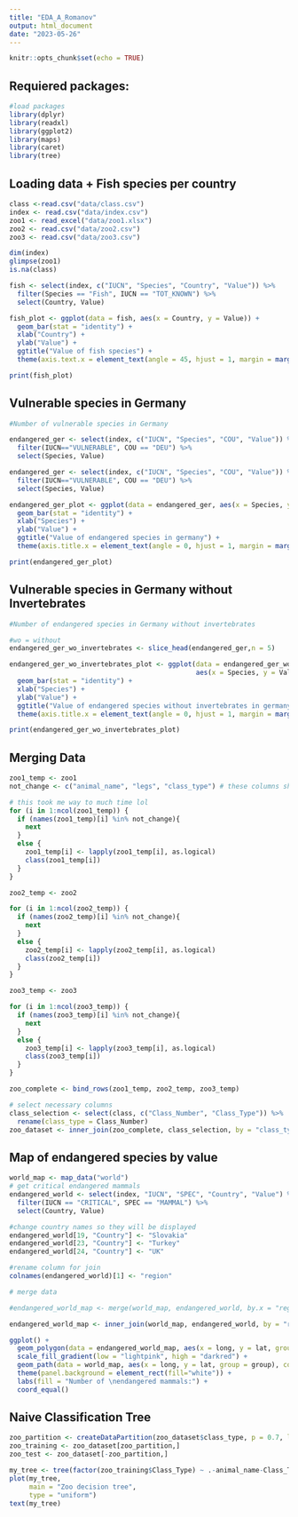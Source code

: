```yaml
---
title: "EDA_A_Romanov"
output: html_document
date: "2023-05-26"
---
```


```r
knitr::opts_chunk$set(echo = TRUE)
```
## Requiered packages:
```r
#load packages
library(dplyr)
library(readxl)
library(ggplot2)
library(maps)
library(caret)
library(tree)

```

## Loading data + Fish species per country

```r
class <-read.csv("data/class.csv")
index <- read.csv("data/index.csv")
zoo1 <- read_excel("data/zoo1.xlsx")
zoo2 <- read.csv("data/zoo2.csv")
zoo3 <- read.csv("data/zoo3.csv")

dim(index)
glimpse(zoo1)
is.na(class)

fish <- select(index, c("IUCN", "Species", "Country", "Value")) %>%
  filter(Species == "Fish", IUCN == "TOT_KNOWN") %>%
  select(Country, Value)

fish_plot <- ggplot(data = fish, aes(x = Country, y = Value)) + 
  geom_bar(stat = "identity") +
  xlab("Country") +
  ylab("Value") +
  ggtitle("Value of fish species") + 
  theme(axis.text.x = element_text(angle = 45, hjust = 1, margin = margin(t = 10)))

print(fish_plot)
```

## Vulnerable species in Germany



```r
#Number of vulnerable species in Germany

endangered_ger <- select(index, c("IUCN", "Species", "COU", "Value")) %>%
  filter(IUCN=="VULNERABLE", COU == "DEU") %>%
  select(Species, Value)

endangered_ger <- select(index, c("IUCN", "Species", "COU", "Value")) %>%
  filter(IUCN=="VULNERABLE", COU == "DEU") %>%
  select(Species, Value)

endangered_ger_plot <- ggplot(data = endangered_ger, aes(x = Species, y = Value)) +
  geom_bar(stat = "identity") +
  xlab("Species") + 
  ylab("Value") +
  ggtitle("Value of endangered species in germany") + 
  theme(axis.title.x = element_text(angle = 0, hjust = 1, margin = margin(t = 10)))

print(endangered_ger_plot)
```

## Vulnerable species in Germany without Invertebrates

```r
#Number of endangered species in Germany without invertebrates

#wo = without
endangered_ger_wo_invertebrates <- slice_head(endangered_ger,n = 5)

endangered_ger_wo_invertebrates_plot <- ggplot(data = endangered_ger_wo_invertebrates, 
                                               aes(x = Species, y = Value))+
  geom_bar(stat = "identity") +
  xlab("Species") + 
  ylab("Value") +
  ggtitle("Value of endangered species without invertebrates in germany") + 
  theme(axis.title.x = element_text(angle = 0, hjust = 1, margin = margin(t = 10)))

print(endangered_ger_wo_invertebrates_plot)
```


## Merging Data
```r
zoo1_temp <- zoo1
not_change <- c("animal_name", "legs", "class_type") # these columns should not be changed

# this took me way to much time lol
for (i in 1:ncol(zoo1_temp)) {
  if (names(zoo1_temp)[i] %in% not_change){
    next
  }
  else {
    zoo1_temp[i] <- lapply(zoo1_temp[i], as.logical)
    class(zoo1_temp[i])
  }
}

zoo2_temp <- zoo2

for (i in 1:ncol(zoo2_temp)) {
  if (names(zoo2_temp)[i] %in% not_change){
    next
  }
  else {
    zoo2_temp[i] <- lapply(zoo2_temp[i], as.logical)
    class(zoo2_temp[i])
  }
}

zoo3_temp <- zoo3

for (i in 1:ncol(zoo3_temp)) {
  if (names(zoo3_temp)[i] %in% not_change){
    next
  }
  else {
    zoo3_temp[i] <- lapply(zoo3_temp[i], as.logical)
    class(zoo3_temp[i])
  }
}

zoo_complete <- bind_rows(zoo1_temp, zoo2_temp, zoo3_temp)

# select necessary columns
class_selection <- select(class, c("Class_Number", "Class_Type")) %>%
  rename(class_type = Class_Number)
zoo_dataset <- inner_join(zoo_complete, class_selection, by = "class_type")

```
## Map of endangered species by value
```r
world_map <- map_data("world")
# get critical endangered mammals
endangered_world <- select(index, "IUCN", "SPEC", "Country", "Value") %>%
  filter(IUCN == "CRITICAL", SPEC == "MAMMAL") %>%
  select(Country, Value)

#change country names so they will be displayed
endangered_world[19, "Country"] <- "Slovakia"
endangered_world[23, "Country"] <- "Turkey"
endangered_world[24, "Country"] <- "UK"

#rename column for join
colnames(endangered_world)[1] <- "region"

# merge data

#endangered_world_map <- merge(world_map, endangered_world, by.x = "region", by.y = "Country", all.x = TRUE) OLD

endangered_world_map <- inner_join(world_map, endangered_world, by = "region")

ggplot() +
  geom_polygon(data = endangered_world_map, aes(x = long, y = lat, group = group, fill = Value)) +
  scale_fill_gradient(low = "lightpink", high = "darkred") +
  geom_path(data = world_map, aes(x = long, y = lat, group = group), color = "darkgrey", linewidth = 0.1) +
  theme(panel.background = element_rect(fill="white")) + 
  labs(fill = "Number of \nendangered mammals:") +
  coord_equal()
```

## Naive Classification Tree
```r
zoo_partition <- createDataPartition(zoo_dataset$class_type, p = 0.7, list = FALSE)
zoo_training <- zoo_dataset[zoo_partition,]
zoo_test <- zoo_dataset[-zoo_partition,]

my_tree <- tree(factor(zoo_training$Class_Type) ~ .-animal_name-Class_Type-class_type, data = zoo_training)
plot(my_tree, 
     main = "Zoo decision tree", 
     type = "uniform")
text(my_tree)
```
























